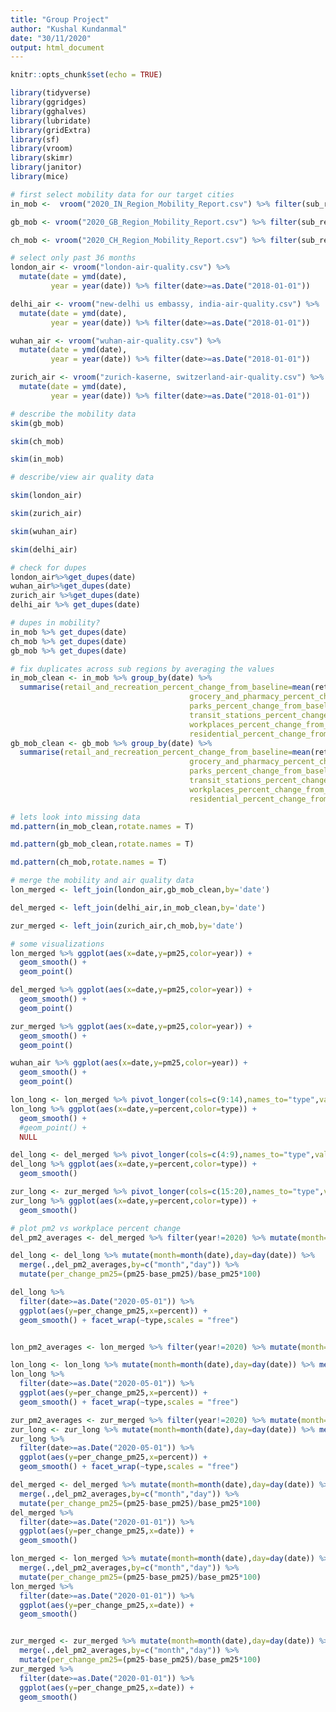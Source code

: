 ```yaml
---
title: "Group Project"
author: "Kushal Kundanmal"
date: "30/11/2020"
output: html_document
---
```


```r
knitr::opts_chunk$set(echo = TRUE)
```

```r
library(tidyverse)
library(ggridges)
library(gghalves)
library(lubridate)
library(gridExtra)
library(sf)
library(vroom)
library(skimr)
library(janitor)
library(mice)
```


```r
# first select mobility data for our target cities
in_mob <-  vroom("2020_IN_Region_Mobility_Report.csv") %>% filter(sub_region_1=="Delhi")

gb_mob <- vroom("2020_GB_Region_Mobility_Report.csv") %>% filter(sub_region_1=="Greater London")

ch_mob <- vroom("2020_CH_Region_Mobility_Report.csv") %>% filter(sub_region_1=="Zurich")
```

```r
# select only past 36 months
london_air <- vroom("london-air-quality.csv") %>% 
  mutate(date = ymd(date),
         year = year(date)) %>% filter(date>=as.Date("2018-01-01"))

delhi_air <- vroom("new-delhi us embassy, india-air-quality.csv") %>% 
  mutate(date = ymd(date),
         year = year(date)) %>% filter(date>=as.Date("2018-01-01"))

wuhan_air <- vroom("wuhan-air-quality.csv") %>% 
  mutate(date = ymd(date),
         year = year(date)) %>% filter(date>=as.Date("2018-01-01"))

zurich_air <- vroom("zurich-kaserne, switzerland-air-quality.csv") %>% 
  mutate(date = ymd(date),
         year = year(date)) %>% filter(date>=as.Date("2018-01-01"))

```

```r
# describe the mobility data
skim(gb_mob)

skim(ch_mob)

skim(in_mob)
```

```r
# describe/view air quality data

skim(london_air)

skim(zurich_air)

skim(wuhan_air)

skim(delhi_air)

```

```r
# check for dupes
london_air%>%get_dupes(date)
wuhan_air%>%get_dupes(date)
zurich_air %>%get_dupes(date)
delhi_air %>% get_dupes(date)

# dupes in mobility?
in_mob %>% get_dupes(date)
ch_mob %>% get_dupes(date)
gb_mob %>% get_dupes(date)

# fix duplicates across sub regions by averaging the values
in_mob_clean <- in_mob %>% group_by(date) %>% 
  summarise(retail_and_recreation_percent_change_from_baseline=mean(retail_and_recreation_percent_change_from_baseline),
                                        grocery_and_pharmacy_percent_change_from_baseline=mean(grocery_and_pharmacy_percent_change_from_baseline),
                                        parks_percent_change_from_baseline=mean(parks_percent_change_from_baseline),
                                        transit_stations_percent_change_from_baseline=mean(transit_stations_percent_change_from_baseline),
                                        workplaces_percent_change_from_baseline=mean(workplaces_percent_change_from_baseline),
                                        residential_percent_change_from_baseline=mean(residential_percent_change_from_baseline)) %>% ungroup()
gb_mob_clean <- gb_mob %>% group_by(date) %>% 
  summarise(retail_and_recreation_percent_change_from_baseline=mean(retail_and_recreation_percent_change_from_baseline),
                                        grocery_and_pharmacy_percent_change_from_baseline=mean(grocery_and_pharmacy_percent_change_from_baseline),
                                        parks_percent_change_from_baseline=mean(parks_percent_change_from_baseline),
                                        transit_stations_percent_change_from_baseline=mean(transit_stations_percent_change_from_baseline),
                                        workplaces_percent_change_from_baseline=mean(workplaces_percent_change_from_baseline),
                                        residential_percent_change_from_baseline=mean(residential_percent_change_from_baseline)) %>% ungroup()

```
```r
# lets look into missing data
md.pattern(in_mob_clean,rotate.names = T)

md.pattern(gb_mob_clean,rotate.names = T)

md.pattern(ch_mob,rotate.names = T)
```

```r
# merge the mobility and air quality data
lon_merged <- left_join(london_air,gb_mob_clean,by='date')

del_merged <- left_join(delhi_air,in_mob_clean,by='date')

zur_merged <- left_join(zurich_air,ch_mob,by='date')
```


```r
# some visualizations
lon_merged %>% ggplot(aes(x=date,y=pm25,color=year)) +
  geom_smooth() +
  geom_point()

del_merged %>% ggplot(aes(x=date,y=pm25,color=year)) +
  geom_smooth() +
  geom_point()

zur_merged %>% ggplot(aes(x=date,y=pm25,color=year)) +
  geom_smooth() +
  geom_point()

wuhan_air %>% ggplot(aes(x=date,y=pm25,color=year)) +
  geom_smooth() +
  geom_point()

```
```r
lon_long <- lon_merged %>% pivot_longer(cols=c(9:14),names_to="type",values_to="percent") %>% filter(date>=as.Date("2020-02-15"))
lon_long %>% ggplot(aes(x=date,y=percent,color=type)) +
  geom_smooth() +
  #geom_point() +
  NULL

del_long <- del_merged %>% pivot_longer(cols=c(4:9),names_to="type",values_to="percent") %>% filter(date>=as.Date("2020-02-15"))
del_long %>% ggplot(aes(x=date,y=percent,color=type)) +
  geom_smooth()

zur_long <- zur_merged %>% pivot_longer(cols=c(15:20),names_to="type",values_to="percent") %>% filter(date>=as.Date("2020-02-15"))
zur_long %>% ggplot(aes(x=date,y=percent,color=type)) +
  geom_smooth()

```

```r
# plot pm2 vs workplace percent change
del_pm2_averages <- del_merged %>% filter(year!=2020) %>% mutate(month=month(date),day=day(date)) %>% group_by(month,day) %>% summarise(base_pm25=mean(pm25))

del_long <- del_long %>% mutate(month=month(date),day=day(date)) %>%
  merge(.,del_pm2_averages,by=c("month","day")) %>%
  mutate(per_change_pm25=(pm25-base_pm25)/base_pm25*100)

del_long %>% 
  filter(date>=as.Date("2020-05-01")) %>% 
  ggplot(aes(y=per_change_pm25,x=percent)) +
  geom_smooth() + facet_wrap(~type,scales = "free")


lon_pm2_averages <- lon_merged %>% filter(year!=2020) %>% mutate(month=month(date),day=day(date)) %>% group_by(month,day) %>% summarise(base_pm25=mean(pm25))

lon_long <- lon_long %>% mutate(month=month(date),day=day(date)) %>% merge(.,del_pm2_averages,by=c("month","day")) %>% mutate(per_change_pm25=(pm25-base_pm25)/base_pm25*100)
lon_long %>% 
  filter(date>=as.Date("2020-05-01")) %>% 
  ggplot(aes(y=per_change_pm25,x=percent)) +
  geom_smooth() + facet_wrap(~type,scales = "free")

zur_pm2_averages <- zur_merged %>% filter(year!=2020) %>% mutate(month=month(date),day=day(date)) %>% group_by(month,day) %>% summarise(base_pm25=mean(pm25))
zur_long <- zur_long %>% mutate(month=month(date),day=day(date)) %>% merge(.,del_pm2_averages,by=c("month","day")) %>% mutate(per_change_pm25=(pm25-base_pm25)/base_pm25*100)
zur_long %>% 
  filter(date>=as.Date("2020-05-01")) %>% 
  ggplot(aes(y=per_change_pm25,x=percent)) +
  geom_smooth() + facet_wrap(~type,scales = "free")


```

```r
del_merged <- del_merged %>% mutate(month=month(date),day=day(date)) %>%
  merge(.,del_pm2_averages,by=c("month","day")) %>%
  mutate(per_change_pm25=(pm25-base_pm25)/base_pm25*100)
del_merged %>% 
  filter(date>=as.Date("2020-01-01")) %>%
  ggplot(aes(y=per_change_pm25,x=date)) +
  geom_smooth()

lon_merged <- lon_merged %>% mutate(month=month(date),day=day(date)) %>%
  merge(.,del_pm2_averages,by=c("month","day")) %>%
  mutate(per_change_pm25=(pm25-base_pm25)/base_pm25*100)
lon_merged %>% 
  filter(date>=as.Date("2020-01-01")) %>%
  ggplot(aes(y=per_change_pm25,x=date)) +
  geom_smooth()


zur_merged <- zur_merged %>% mutate(month=month(date),day=day(date)) %>%
  merge(.,del_pm2_averages,by=c("month","day")) %>%
  mutate(per_change_pm25=(pm25-base_pm25)/base_pm25*100)
zur_merged %>% 
  filter(date>=as.Date("2020-01-01")) %>%
  ggplot(aes(y=per_change_pm25,x=date)) +
  geom_smooth()
```

